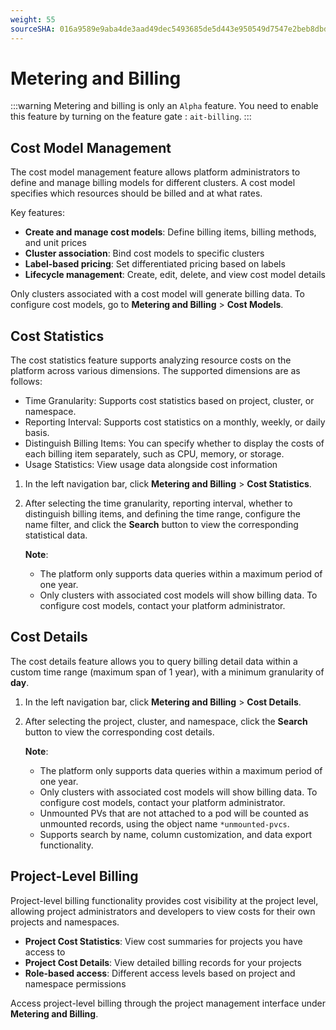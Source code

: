 ```yaml
---
weight: 55
sourceSHA: 016a9589e9aba4de3aad49dec5493685de5d443e950549d7547e2beb8dbd550b
---
```


# Metering and Billing

:::warning
Metering and billing is only an `Alpha` feature. You need to enable this feature by turning on the feature gate : `ait-billing`.
:::

## Cost Model Management

The cost model management feature allows platform administrators to define and manage billing models for different clusters. A cost model specifies which resources should be billed and at what rates.

Key features:
- **Create and manage cost models**: Define billing items, billing methods, and unit prices
- **Cluster association**: Bind cost models to specific clusters
- **Label-based pricing**: Set differentiated pricing based on labels
- **Lifecycle management**: Create, edit, delete, and view cost model details

Only clusters associated with a cost model will generate billing data. To configure cost models, go to **Metering and Billing** > **Cost Models**.

## Cost Statistics

The cost statistics feature supports analyzing resource costs on the platform across various dimensions. The supported dimensions are as follows:

- Time Granularity: Supports cost statistics based on project, cluster, or namespace.
- Reporting Interval: Supports cost statistics on a monthly, weekly, or daily basis.
- Distinguish Billing Items: You can specify whether to display the costs of each billing item separately, such as CPU, memory, or storage.
- Usage Statistics: View usage data alongside cost information

1. In the left navigation bar, click **Metering and Billing** > **Cost Statistics**.

2. After selecting the time granularity, reporting interval, whether to distinguish billing items, and defining the time range, configure the name filter, and click the **Search** button to view the corresponding statistical data.

   **Note**:

   - The platform only supports data queries within a maximum period of one year.
   - Only clusters with associated cost models will show billing data. To configure cost models, contact your platform administrator.

## Cost Details

The cost details feature allows you to query billing detail data within a custom time range (maximum span of 1 year), with a minimum granularity of **day**.

1. In the left navigation bar, click **Metering and Billing** > **Cost Details**.

2. After selecting the project, cluster, and namespace, click the **Search** button to view the corresponding cost details.

   **Note**:

   - The platform only supports data queries within a maximum period of one year.
   - Only clusters with associated cost models will show billing data. To configure cost models, contact your platform administrator.
   - Unmounted PVs that are not attached to a pod will be counted as unmounted records, using the object name `*unmounted-pvcs`.
   - Supports search by name, column customization, and data export functionality.

## Project-Level Billing

Project-level billing functionality provides cost visibility at the project level, allowing project administrators and developers to view costs for their own projects and namespaces.

- **Project Cost Statistics**: View cost summaries for projects you have access to
- **Project Cost Details**: View detailed billing records for your projects
- **Role-based access**: Different access levels based on project and namespace permissions

Access project-level billing through the project management interface under **Metering and Billing**.
